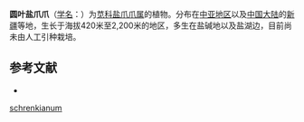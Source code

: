 {{Speciesbox
| name = 圆叶盐爪爪
| status = 
| status_system = 
| image = 
| genus = Kalidium
| species = schrenkianum
| authority = Bunge ex Ung.-Sternb.
}}

'''圆叶盐爪爪'''（[[学名|学名]]：{{lang|la|''Kalidium schrenkianum''}}）为[[苋科|苋科]][[盐爪爪属|盐爪爪属]]的植物。分布在[[中亚地区|中亚地区]]以及[[中国大陆|中国大陆]]的[[新疆|新疆]]等地，生长于海拔420米至2,200米的地区，多生在盐碱地以及盐湖边，目前尚未由人工引种栽培。

== 参考文献 ==
<div class="references-small">
* {{cite web| url =http://www.bioinfo.cn/db05/KmzwSpecies.php?action=view&id=3828| title =圆叶盐爪爪| work =《中国高等植物数据库全库》| publisher =中国科学院微生物研究所| author =昆明植物研究所| accessdate =2009-02-25| deadurl =yes| archiveurl =https://web.archive.org/web/20160305014002/http://www.bioinfo.cn/db05/KmzwSpecies.php?action=view&id=3828| archivedate =2016-03-05}}
</div>
{{Taxonbar|from=Q10926401}}

{{DEFAULTSORT:Kalidium schrenkianum}}
[[Category:盐爪爪属|schrenkianum]]


{{Amaranthaceae-stub}}